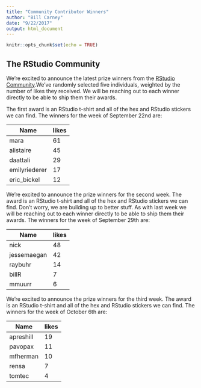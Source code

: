 ```yaml
---
title: "Community Contributor Winners"
author: "Bill Carney"
date: "9/22/2017"
output: html_document
---
```


```r
knitr::opts_chunk$set(echo = TRUE)
```

## The RStudio Community

We're excited to announce the latest prize winners from the [RStudio Community](https://community.rstudio.com/).We've randomly selected five individuals, weighted by the number of likes they received. We will be reaching out to each winner directly to be able to ship them their awards.

The first award is an RStudio t-shirt and all of the hex and RStudio stickers we can find.  The winners for the week of September 22nd are:

Name| likes
------|-----
mara| 61 
alistaire| 45 
daattali| 29 
emilyriederer| 17 
eric_bickel| 12 

We’re excited to announce the prize winners for the second week. The award is an RStudio t-shirt and all of the hex and RStudio stickers we can find. Don’t worry, we are building up to better stuff. As with last week we will be reaching out to each winner directly to be able to ship them their awards. The winners for the week of September 29th are:

Name| likes
------|-----
nick| 48 
jessemaegan| 42 
raybuhr| 14 
billR| 7 
mmuurr| 6 

We’re excited to announce the prize winners for the third week. The award is an RStudio t-shirt and all of the hex and RStudio stickers we can find. The winners for the week of October 6th are:

Name| likes
------|-----
apreshill| 19 
pavopax| 11 
mfherman| 10 
rensa| 7 
tomtec| 4 


